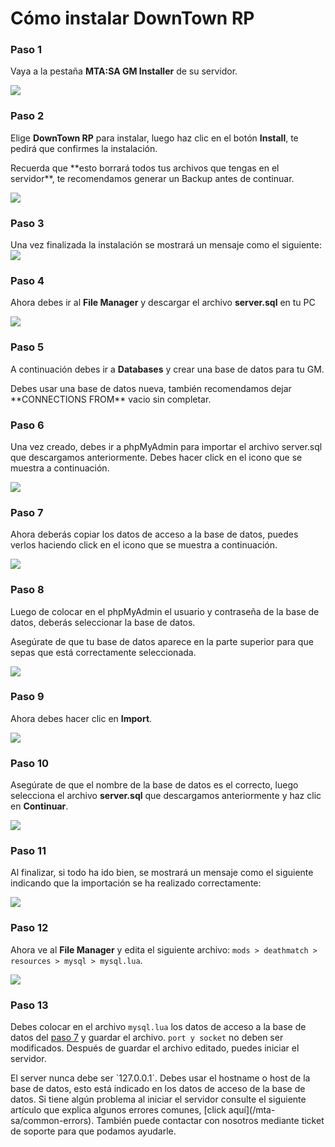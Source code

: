 # Cómo instalar DownTown RP


<Steps>

### Paso 1
Vaya a la pestaña **MTA:SA GM Installer** de su servidor.

![](https://i.imgur.com/9usqk4d.png)

### Paso 2
Elige **DownTown RP** para instalar, luego haz clic en el botón **Install**, te pedirá que confirmes la instalación.

<Callout type="warning">
Recuerda que **esto borrará todos tus archivos que tengas en el servidor**, te recomendamos generar un Backup antes de continuar.
</Callout>

![](https://i.imgur.com/Qiiayq2.png)

### Paso 3
Una vez finalizada la instalación se mostrará un mensaje como el siguiente:
![](https://i.imgur.com/ItwX4qu.png)

### Paso 4
Ahora debes ir al **File Manager** y descargar el archivo **server.sql** en tu PC

![](https://i.imgur.com/BgYqS22.png)

### Paso 5
A continuación debes ir a **Databases** y crear una base de datos para tu GM.

<Callout type="warning">
Debes usar una base de datos nueva, también recomendamos dejar **CONNECTIONS FROM** vacio sin completar.
</Callout>

### Paso 6
Una vez creado, debes ir a phpMyAdmin para importar el archivo server.sql que descargamos anteriormente. Debes hacer click en el icono que se muestra a continuación.

![](https://i.imgur.com/jb32AKv.png)

### Paso 7
Ahora deberás copiar los datos de acceso a la base de datos, puedes verlos haciendo click en el icono que se muestra a continuación.

![](https://i.imgur.com/4u0xPts.png)

### Paso 8
Luego de colocar en el phpMyAdmin el usuario y contraseña de la base de datos, deberás seleccionar la base de datos.

<Callout type="info">
Asegúrate de que tu base de datos aparece en la parte superior para que sepas que está correctamente seleccionada.
</Callout>

![](https://i.imgur.com/bwx2qcp.png)

### Paso 9
Ahora debes hacer clic en **Import**.

![](https://i.imgur.com/b4fLw2n.png)

### Paso 10
Asegúrate de que el nombre de la base de datos es el correcto, luego selecciona el archivo **server.sql** que descargamos anteriormente y haz clic en **Continuar**.

![](https://i.imgur.com/vRLExD4.png)

### Paso 11
Al finalizar, si todo ha ido bien, se mostrará un mensaje como el siguiente indicando que la importación se ha realizado correctamente:

![](https://i.imgur.com/Vy0GDyV.png)

### Paso 12
Ahora ve al **File Manager** y edita el siguiente archivo: `mods > deathmatch > resources > mysql > mysql.lua`.

![](https://i.imgur.com/DcjyZcI.png)

### Paso 13
Debes colocar en el archivo `mysql.lua` los datos de acceso a la base de datos del [paso 7](#paso-7) y guardar el archivo. `port y socket` no deben ser modificados. Después de guardar el archivo editado, puedes iniciar el servidor.

<Callout type="info">
El server nunca debe ser `127.0.0.1`. Debes usar el hostname o host de la base de datos, esto está indicado en los datos de acceso de la base de datos.
</Callout>

</Steps>

<Callout type="info">
Si tiene algún problema al iniciar el servidor consulte el siguiente artículo que explica algunos errores comunes, [click aquí](/mta-sa/common-errors). También puede contactar con nosotros mediante ticket de soporte para que podamos ayudarle.
</Callout>